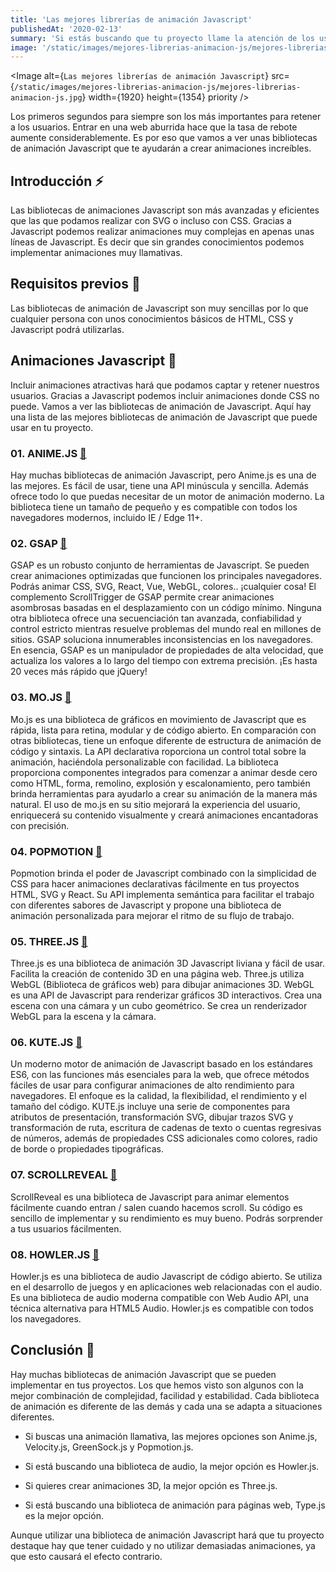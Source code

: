 ```yaml
---
title: 'Las mejores librerías de animación Javascript'
publishedAt: '2020-02-13'
summary: 'Si estás buscando que tu proyecto llame la atención de los usuarios deberías de leer este artículo para incluir animaciones.'
image: '/static/images/mejores-librerias-animacion-js/mejores-librerias-animacion-js.jpg'
---
```


<Image
  alt={`Las mejores librerías de animación Javascript`}
  src={`/static/images/mejores-librerias-animacion-js/mejores-librerias-animacion-js.jpg`}
  width={1920}
  height={1354}
  priority
/>

Los primeros segundos para siempre son los más importantes para retener a los usuarios. Entrar en una web aburrida hace que la tasa de rebote aumente considerablemente.
Es por eso que vamos a ver unas bibliotecas de animación Javascript que te ayudarán a crear animaciones increíbles.

## Introducción ⚡

Las bibliotecas de animaciones Javascript son más avanzadas y eficientes que las que podamos realizar con SVG o incluso con CSS.
Gracias a Javascript podemos realizar animaciones muy complejas en apenas unas líneas de Javascript. Es decir que sin grandes conocimientos podemos implementar animaciones muy llamativas.

## Requisitos previos 🧩

Las bibliotecas de animación de Javascript son muy sencillas por lo que cualquier persona con unos conocimientos básicos de HTML, CSS y Javascript podrá utilizarlas.

## Animaciones Javascript 🚀

Incluir animaciones atractivas hará que podamos captar y retener nuestros usuarios. Gracias a Javascript podemos incluir animaciones donde CSS no puede.
Vamos a ver las bibliotecas de animación de Javascript. Aquí hay una lista de las mejores bibliotecas de animación de Javascript que puede usar en tu proyecto.

### 01. ANIME.JS [🔗](https://animejs.com/)

Hay muchas bibliotecas de animación Javascript, pero Anime.js es una de las mejores. Es fácil de usar, tiene una API minúscula y sencilla. Además ofrece todo lo que puedas necesitar de un motor de animación moderno. La biblioteca tiene un tamaño de pequeño y es compatible con todos los navegadores modernos, incluido IE / Edge 11+.

### 02. GSAP [🔗](https://greensock.com/)

GSAP es un robusto conjunto de herramientas de Javascript. Se pueden crear animaciones optimizadas que funcionen los principales navegadores. Podrás animar CSS, SVG, React, Vue, WebGL, colores.. ¡cualquier cosa!
El complemento ScrollTrigger de GSAP permite crear animaciones asombrosas basadas en el desplazamiento con un código mínimo.
Ninguna otra biblioteca ofrece una secuenciación tan avanzada, confiabilidad y control estricto mientras resuelve problemas del mundo real en millones de sitios.
GSAP soluciona innumerables inconsistencias en los navegadores.
En esencia, GSAP es un manipulador de propiedades de alta velocidad, que actualiza los valores a lo largo del tiempo con extrema precisión.
¡Es hasta 20 veces más rápido que jQuery!

### 03. MO.JS [🔗](https://mojs.github.io/)

Mo.js es una biblioteca de gráficos en movimiento de Javascript que es rápida, lista para retina, modular y de código abierto. En comparación con otras bibliotecas, tiene un enfoque diferente de estructura de animación de código y sintaxis.
La API declarativa roporciona un control total sobre la animación, haciéndola personalizable con facilidad.
La biblioteca proporciona componentes integrados para comenzar a animar desde cero como HTML, forma, remolino, explosión y escalonamiento, pero también brinda herramientas para ayudarlo a crear su animación de la manera más natural.
El uso de mo.js en su sitio mejorará la experiencia del usuario, enriquecerá su contenido visualmente y creará animaciones encantadoras con precisión.

### 04. POPMOTION [🔗](https://popmotion.io/)

Popmotion brinda el poder de Javascript combinado con la simplicidad de CSS para hacer animaciones declarativas fácilmente en tus proyectos HTML, SVG y React. Su API implementa semántica para facilitar el trabajo con diferentes sabores de Javascript y propone una biblioteca de animación personalizada para mejorar el ritmo de su flujo de trabajo.

### 05. THREE.JS [🔗](https://threejs.org/)

Three.js es una biblioteca de animación 3D Javascript liviana y fácil de usar. Facilita la creación de contenido 3D en una página web. Three.js utiliza WebGL (Biblioteca de gráficos web) para dibujar animaciones 3D.
WebGL es una API de Javascript para renderizar gráficos 3D interactivos. Crea una escena con una cámara y un cubo geométrico. Se crea un renderizador WebGL para la escena y la cámara.

### 06. KUTE.JS [🔗](https://thednp.github.io/kute.js/)

Un moderno motor de animación de Javascript basado en los estándares ES6, con las funciones más esenciales para la web, que ofrece métodos fáciles de usar para configurar animaciones de alto rendimiento para navegadores. El enfoque es la calidad, la flexibilidad, el rendimiento y el tamaño del código.
KUTE.js incluye una serie de componentes para atributos de presentación, transformación SVG, dibujar trazos SVG y transformación de ruta, escritura de cadenas de texto o cuentas regresivas de números, además de propiedades CSS adicionales como colores, radio de borde o propiedades tipográficas.

### 07. SCROLLREVEAL [🔗](https://scrollrevealjs.org/)

ScrollReveal es una biblioteca de Javascript para animar elementos fácilmente cuando entran / salen cuando hacemos scroll.
Su código es sencillo de implementar y su rendimiento es muy bueno. Podrás sorprender a tus usuarios fácilmenten.

### 08. HOWLER.JS [🔗](https://howlerjs.com/)

Howler.js es una biblioteca de audio Javascript de código abierto. Se utiliza en el desarrollo de juegos y en aplicaciones web relacionadas con el audio.
Es una biblioteca de audio moderna compatible con Web Audio API, una técnica alternativa para HTML5 Audio. Howler.js es compatible con todos los navegadores.

## Conclusión 👋

Hay muchas bibliotecas de animación Javascript que se pueden implementar en tus proyectos.
Los que hemos visto son algunos con la mejor combinación de complejidad, facilidad y estabilidad.
Cada biblioteca de animación es diferente de las demás y cada una se adapta a situaciones diferentes.

- Si buscas una animación llamativa, las mejores opciones son Anime.js, Velocity.js, GreenSock.js y Popmotion.js.

- Si está buscando una biblioteca de audio, la mejor opción es Howler.js.

- Si quieres crear animaciones 3D, la mejor opción es Three.js.

- Si está buscando una biblioteca de animación para páginas web, Type.js es la mejor opción.

Aunque utilizar una biblioteca de animación Javascript hará que tu proyecto destaque hay que tener cuidado y no utilizar demasiadas animaciones, ya que esto causará el efecto contrario.
